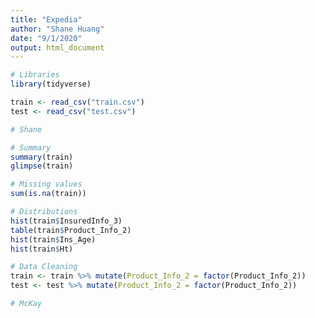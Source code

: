 ```yaml
---
title: "Expedia"
author: "Shane Huang"
date: "9/1/2020"
output: html_document
---
```


```r
# Libraries
library(tidyverse)

```

```r
train <- read_csv("train.csv")
test <- read_csv("test.csv")
```

```r
# Shane

# Summary
summary(train)
glimpse(train)

# Missing values
sum(is.na(train))

# Distributions
hist(train$InsuredInfo_3)
table(train$Product_Info_2)
hist(train$Ins_Age)
hist(train$Ht)

# Data Cleaning
train <- train %>% mutate(Product_Info_2 = factor(Product_Info_2))
test <- test %>% mutate(Product_Info_2 = factor(Product_Info_2))
```

```r
# McKay

```

